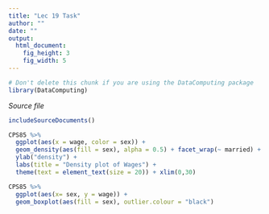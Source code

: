 ```yaml
---
title: "Lec 19 Task"
author: ""
date: ""
output: 
  html_document:
    fig_height: 3
    fig_width: 5
---
```

<!-- Don't edit in between this line and the one below -->
```r
# Don't delete this chunk if you are using the DataComputing package
library(DataComputing)
```
*Source file* 
```r
includeSourceDocuments()
```
<!-- Don't edit the material above this line -->

```r
CPS85 %>%
  ggplot(aes(x = wage, color = sex)) +
  geom_density(aes(fill = sex), alpha = 0.5) + facet_wrap(~ married) + 
  ylab("density") + 
  labs(title = "Density plot of Wages") +
  theme(text = element_text(size = 20)) + xlim(0,30)
```

```r
CPS85 %>%
  ggplot(aes(x= sex, y = wage)) +
  geom_boxplot(aes(fill = sex), outlier.colour = "black") 
```

